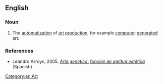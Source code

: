 ==English==

===Noun===
{{en-noun|head=[[artificial]] [[art]]|-}}

# The [[automatization]] of [[art]] [[production]], for example [[computer]]-[[generated]] art. 

===References===
* Leandro Arroyo, 2005. ''[http://www.monografias.com/trabajos33/arte-genetico/arte-genetico.shtml Arte genético: función de aptitud estética]'' (Spanish)

[[Category:en:Art]]